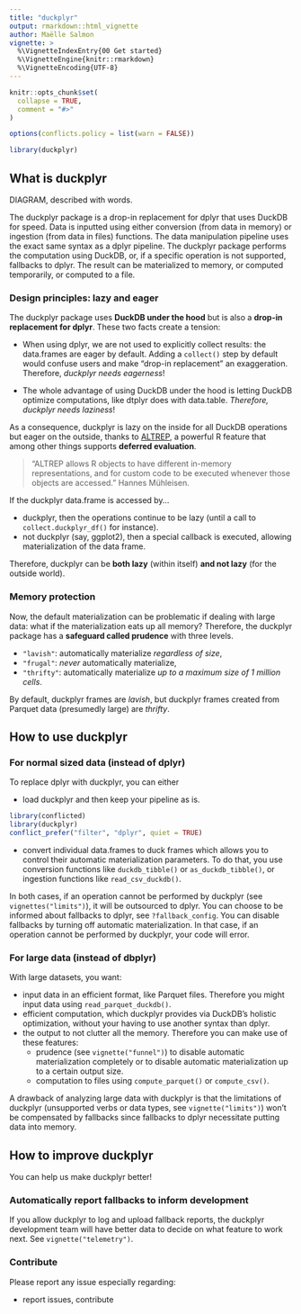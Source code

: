 ```yaml
---
title: "duckplyr"
output: rmarkdown::html_vignette
author: Maëlle Salmon
vignette: >
  %\VignetteIndexEntry{00 Get started}
  %\VignetteEngine{knitr::rmarkdown}
  %\VignetteEncoding{UTF-8}
---
```


```r
knitr::opts_chunk$set(
  collapse = TRUE,
  comment = "#>"
)

options(conflicts.policy = list(warn = FALSE))
```

```r
library(duckplyr)
```

## What is duckplyr

DIAGRAM, described with words.

The duckplyr package is a drop-in replacement for dplyr that uses DuckDB for speed.
Data is inputted using either conversion (from data in memory) or ingestion (from data in files) functions.
The data manipulation pipeline uses the exact same syntax as a dplyr pipeline.
The duckplyr package performs the computation using DuckDB, or, if a specific operation is not supported, fallbacks to dplyr.
The result can be materialized to memory, or computed temporarily, or computed to a file.

### Design principles: lazy and eager

The duckplyr package uses **DuckDB under the hood** but is also a **drop-in replacement for dplyr**.
These two facts create a tension:

-   When using dplyr, we are not used to explicitly collect results: the data.frames are eager by default.
    Adding a `collect()` step by default would confuse users and make "drop-in replacement" an exaggeration.
    Therefore, _duckplyr needs eagerness_!

-   The whole advantage of using DuckDB under the hood is letting DuckDB optimize computations, like dtplyr does with data.table.
    _Therefore, duckplyr needs laziness_!

As a consequence, duckplyr is lazy on the inside for all DuckDB operations but eager on the outside, thanks to [ALTREP](https://duckdb.org/2024/04/02/duckplyr.html#eager-vs-lazy-materialization), a powerful R feature that among other things supports **deferred evaluation**.

> "ALTREP allows R objects to have different in-memory representations, and for custom code to be executed whenever those objects are accessed." Hannes Mühleisen.

If the duckplyr data.frame is accessed by...

-   duckplyr, then the operations continue to be lazy (until a call to `collect.duckplyr_df()` for instance).
-   not duckplyr (say, ggplot2), then a special callback is executed, allowing materialization of the data frame.

Therefore, duckplyr can be **both lazy** (within itself) **and not lazy** (for the outside world).

### Memory protection

Now, the default materialization can be problematic if dealing with large data: what if the materialization eats up all memory?
Therefore, the duckplyr package has a **safeguard called prudence** with three levels.

- `"lavish"`: automatically materialize _regardless of size_,
- `"frugal"`: _never_ automatically materialize,
- `"thrifty"`: automatically materialize _up to a maximum size of 1 million cells_.

By default, duckplyr frames are _lavish_, but duckplyr frames created from Parquet data (presumedly large) are _thrifty_.

## How to use duckplyr

### For normal sized data (instead of dplyr)

To replace dplyr with duckplyr, you can either

- load duckplyr and then keep your pipeline as is.

```r
library(conflicted)
library(duckplyr)
conflict_prefer("filter", "dplyr", quiet = TRUE)
```

- convert individual data.frames to duck frames which allows you to control their automatic materialization parameters. To do that, you use conversion functions like `duckdb_tibble()` or `as_duckdb_tibble()`, or ingestion functions like `read_csv_duckdb()`.

In both cases, if an operation cannot be performed by duckplyr (see `vignettes("limits")`), it will be outsourced to dplyr.
You can choose to be informed about fallbacks to dplyr, see `?fallback_config`.
You can disable fallbacks by turning off automatic materialization.
In that case, if an operation cannot be performed by duckplyr, your code will error.

### For large data (instead of dbplyr)

With large datasets, you want:

- input data in an efficient format, like Parquet files. Therefore you might input data using `read_parquet_duckdb()`.
- efficient computation, which duckplyr provides via DuckDB's holistic optimization, without your having to use another syntax than dplyr.
- the output to not clutter all the memory. Therefore you can make use of these features:
    - prudence (see `vignette("funnel")`) to disable automatic materialization completely or to disable automatic materialization up to a certain output size.
    - computation to files using  `compute_parquet()` or `compute_csv()`.

A drawback of analyzing large data with duckplyr is that the limitations of duckplyr (unsupported verbs or data types, see `vignette("limits")`) won't be compensated by fallbacks since fallbacks to dplyr necessitate putting data into memory.

## How to improve duckplyr

You can help us make duckplyr better!

### Automatically report fallbacks to inform development

If you allow duckplyr to log and upload fallback reports, the duckplyr development team will have better data to decide on what feature to work next.
See `vignette("telemetry")`.

### Contribute

Please report any issue especially regarding:




- report issues, contribute
